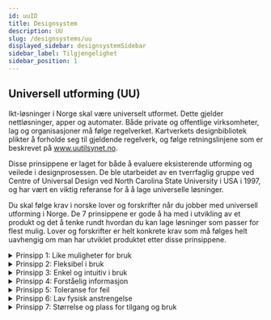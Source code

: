 ```yaml
---
id: uuID
title: Designsystem
description: UU
slug: /designsystems/uu
displayed_sidebar: designsystemSidebar
sidebar_label: Tilgjengelighet
sidebar_position: 1
---
```


## Universell utforming (UU)

Ikt-løsninger i Norge skal være universelt utformet. Dette gjelder nettløsninger, apper og automater. Både private og offentlige virksomheter, lag og organisasjoner må følge regelverket. Kartverkets designbibliotek plikter å forholde seg til gjeldende regelverk, og følge retningslinjene som er beskrevet på www.uutilsynet.no.

Disse prinsippene er laget for både å evaluere eksisterende utforming og veilede i designprosessen. De ble utarbeidet av en tverrfaglig gruppe ved Centre of Universal Design ved North Carolina State University i USA i 1997, og har vært en viktig referanse for å  å lage universelle løsninger.

Du skal følge krav i norske lover og forskrifter når du jobber med universell utforming i Norge. De 7 prinsippene er gode å ha med i utvikling av et produkt og det å tenke rundt hvordan du kan lage løsninger som passer for flest mulig. Lover og forskrifter er helt konkrete krav som må følges helt uavhengig om man har utviklet produktet etter disse prinsippene.

<details className={"details"}>
<summary>Prinsipp 1: Like muligheter for bruk</summary>
    <p>Utformingen skal være brukbar og tilgjengelig for personer med ulike ferdigheter</p>
</details>

<details className={"details"}>
    <summary>Prinsipp 2: Fleksibel i bruk</summary>
    <p>Utformingen skal være lett å forstå uten hensyn til brukerens erfaring, kunnskap, språkferdigheter eller konsentrasjonsnivå.</p>
</details>

<details className={"details"}>
    <summary>Prinsipp 3: Enkel og intuitiv i bruk</summary>
    <p>Utformingen skal kommunisere nødvendig informasjon til brukeren på en effektiv måte, uavhengig av forhold knyttet til omgivelsene eller brukerens sensoriske ferdigheter.</p>
</details>

<details className={"details"}>
    <summary>Prinsipp 4: Forståelig informasjon</summary>
    <p>Utformingen skal minimalisere farer og skader som kan gi ugunstige konsekvenser, eller minimalisere utilsiktede handlinger.</p>
</details>

<details className={"details"}>
    <summary>Prinsipp 5: Toleranse for feil</summary>
    <p>Utformingen skal minimalisere farer og skader som kan gi ugunstige konsekvenser, eller minimalisere utilsiktede handlinger.</p>
</details>

<details className={"details"}>
    <summary>Prinsipp 6: Lav fysisk anstrengelse</summary>
    <p>Utformingen skal kunne brukes effektivt og bekvemt med et minimum av besvær.</p>
</details>

<details className={"details"}>
    <summary>Prinsipp 7: Størrelse og plass for tilgang og bruk</summary>
    <p>Hensiktsmessig størrelse og plass skal muliggjøre tilgang, rekkevidde, betjening og bruk, uavhengig av brukerens kroppsstørrelse, kroppsstilling eller mobilitet.</p>
</details>




